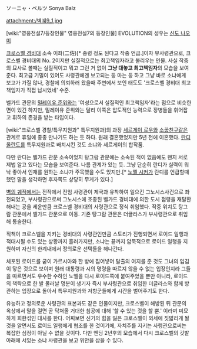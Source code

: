 ソーニャ・ベルツ
Sonya Balz

attachment:/벽궤9_1.jpg

[wiki:"영웅전설7/등장인물" 영웅전설7의 등장인물]  EVOLUTION의 성우는 [[신도 나오미]]

[[크로스벨 경비대]] 소속 이좌(二佐)[* 중령 정도 된다고 작중 언급.]이자 부사령관으로, 크로스벨 경비대의 No. 2이지만 실질적으로는 최고책임자라고 불리우는 인물. 사실 작중의 묘사로 볼때는 실질적이고 뭐고 그런 거 없이 '''그냥 대놓고 최고책임자'''의 모습을 보여준다. 최고급 기밀이 있어도 사령관에겐 보고되는 둥 마는 둥 하고 그냥 바로 소냐에게 보고가 가질 않나, 경찰에 의뢰하러 왔을때 주변에서 보인 태도도 '크로스벨 경비대 최고 책임자가 직접 납시었네' 수준.

벨가드 관문의 [[밀레이유 준위]]와는 '여성으로서 실질적인 최고책임자'라는 점으로 비슷한 면이 있긴 하지만, 밀레이유 준위와는 달리 이쪽은 압도적인 능력으로 장병들을 휘어잡고 휘하의 존경을 받는 타입이다.

[wiki:"크로스벨 경찰/특무지원과" 특무지원과]의 과장 [[세르게이 로우]]와 [[소꿉친구]]같은 관계로 휴일에 종종 만나기도 하는 듯 하다. 원래 결혼했었지만 5년 전에 이혼했다. [[란디 올란도]]를 특무지원과로 배치시킨 것도 소냐와 세르게이의 합작품.

다만 란디는 벨가드 관문 소속이었지 탕그람 관문에는 소속된 적이 없음에도 왠지 서로 제법 알고 있다는 모습을 보여준다. 나름 관계가 있는 듯. 그냥 단순히 란디가 실력이 워낙 좋아서 인재를 원하는 소냐가 주목했을 수도 있지만.[* [[노엘 시커]]가 란디를 언급할때 했던 말을 생각하면 후자쪽도 상당히 무게가 있다.]

[[벽의 궤적]]에서는 전작에서 전임 사령관이 제국과 유착하여 일으킨 그노시스사건으로 좌천되었고, 부사령관으로써 그노시스에 조종된 벨가드 경비대에 의한 도시 점령을 재탈환해내는 공을 세운만큼 크로스벨 경비대의 사령관으로 정식 취임했다. 작중 위치도 탕그람 관문에서 벨가드 관문으로 이동. 기존 탕그람 관문은 더글라스가 부사령관으로 취임해 통솔한다. 

직책이 크로스벨을 지키는 경비대의 사령관인만큼 스토리가 진행되면서 로이드 일행과 적대시될 수도 있는 상황까지 흘러가지만, 소냐는 끝까지 암묵적으로 로이드 일행을 지원하며 자신의 한계내에서 정의로운 선택들을 해나간다.

체포된 로이드를 굳이 가르시아와 한 방에 집어넣어 탈출의 여지를 준 것도 그녀의 입김이 닿은 것으로 보이며 원래 대통령과 시의 명령을 따르지 않을 수 없는 입장인지라 그들을 따르면서도 우수한 수하인 노엘을 다시 로이드쪽에 붙여주었을 뿐만 아니라, 로이드의 책략으로 한 발 물러날 명분이 생기자 즉시 부사령관으로 취임한 더글라스와 함께 방관하는 입장으로 돌아서 특무지원과와 저항군들에게 시간을 벌어주기도 한다.

유능하고 정의로운 사령관의 표본과도 같은 인물이지만, 크로스벨이 해방된 뒤 관문의 옥상에서 말을 걸면 곧 닥쳐올 거대한 침공에 대해 '할 수 있는 것을 할 뿐.' 이라며 미묘하게 회한섞인 대사를 한다. 어찌보면 신기의 힘을 잃은 크로스벨이 외세에 짓밟리게 될 것을 알면서도 로이드 일행에게 협조를 한 것이기에, 자치주를 지키는 사령관으로써는 복잡한 심정이 아닐 수 없을 것이다. 다만 엔딩 2년후의 모습에서 다시 크로스벨의 깃발 아래에 서있는 소냐 사령관을 보고 위안을 삼을 수 있다.


